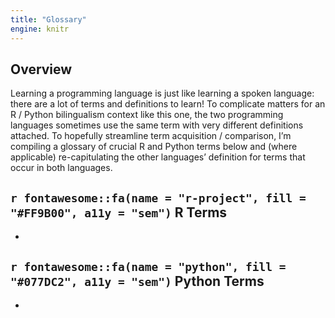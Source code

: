 ```yaml
---
title: "Glossary"
engine: knitr
---
```


## Overview

Learning a programming language is just like learning a spoken language: there are a lot of terms and definitions to learn! To complicate matters for an R / Python bilingualism context like this one, the two programming languages sometimes use the same term with very different definitions attached. To hopefully streamline term acquisition / comparison, I'm compiling a glossary of crucial R and Python terms below and (where applicable) re-capitulating the other languages' definition for terms that occur in both languages.

## `r fontawesome::fa(name = "r-project", fill = "#FF9B00", a11y = "sem")` R Terms

- 

## `r fontawesome::fa(name = "python", fill = "#077DC2", a11y = "sem")` Python Terms

- 
